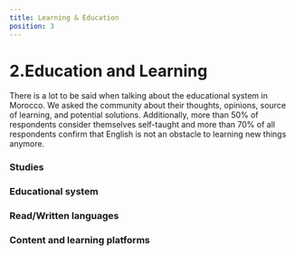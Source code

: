 ```yaml
---
title: Learning & Education
position: 3
---
```


# 2.Education and Learning

There is a lot to be said when talking about the educational system in Morocco. We asked the community about their thoughts, opinions, source of learning, and potential solutions. Additionally, more than 50% of respondents consider themselves self-taught and more than 70% of all respondents confirm that English is not an obstacle to learning new things anymore.

### Studies

<Chart id="education-q-0" false={false} />

### Educational system

<Chart id="education-q-1" title={false} />

<Chart id="education-q-2" title={false} />

### Read/Written languages

<Chart id="education-q-3" title={false} />

<Chart id="education-q-4" title={false} />

### Content and learning platforms

<Chart id="education-q-5" title={false} />

<Chart id="education-q-6" title={false} />
